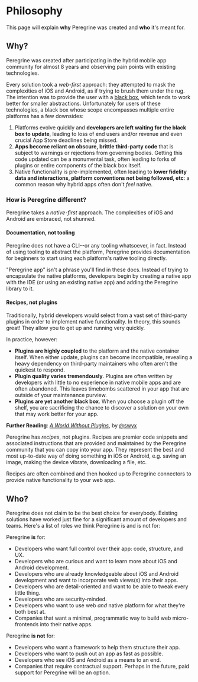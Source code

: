 

# Philosophy

This page will explain **why** Peregrine was created and **who** it's meant
for.

## Why?

Peregrine was created after participating in the hybrid mobile app community
for almost 8 years and observing pain points with existing technologies.

Every solution took a _web-first_ approach: they attempted to mask the
complexities of iOS and Android, as if trying to brush them under the rug. The
intention was to provide the user with a [black
box](https://en.wikipedia.org/wiki/Black_box), which tends to work better for
smaller abstractions. Unfortunately for users of these technologies, a black
box whose scope encompasses multiple entire platforms has a few downsides:

1. Platforms evolve quickly and **developers are left waiting for the black box
   to update**, leading to loss of end users and/or revenue and even crucial
   App Store deadlines being missed.
1. **Apps become reliant on obscure, brittle third-party code** that is subject
   to warnings or rejections from governing bodies. Getting this code updated
   can be a monumental task, often leading to forks of plugins or entire
   components of the black box itself.
1. Native functionality is pre-implemented, often leading to **lower fidelity
   data and interactions, platform conventions not being followed, etc**: a
   common reason why hybrid apps often don't _feel_ native.

### How is Peregrine different?

Peregrine takes a _native-first_ approach. The complexities of iOS and Android
are embraced, not shunned.

#### Documentation, not tooling

Peregrine does not have a CLI--or any tooling whatsoever, in fact. Instead of
using tooling to abstract the platform, Peregrine provides documentation for
beginners to start using each platform's native tooling directly.

"Peregrine app" isn't a phrase you'll find in these docs. Instead of trying to
encapsulate the native platforms, developers begin by creating a native app
with the IDE (or using an existing native app) and adding the Peregrine library
to it.

#### Recipes, not plugins

Traditionally, hybrid developers would select from a vast set of third-party
plugins in order to implement native functionality. In theory, this sounds
great! They allow you to get up and running very quickly.

In practice, however:

- **Plugins are highly coupled** to the platform and the native container
  itself. When either update, plugins can become incompatible, revealing a
  heavy dependency on third-party maintainers who often aren't the quickest to
  respond.
- **Plugin quality varies tremendously**. Plugins are often written by
  developers with little to no experience in native mobile apps and are often
  abandoned. This leaves timebombs scattered in your app that are outside of
  your maintenance purview.
- **Plugins are yet another black box**. When you choose a plugin off the
  shelf, you are sacrificing the chance to discover a solution on your own that
  may work better for your app.

**Further Reading**: [_A World Without
Plugins_](https://www.swyx.io/a-world-without-plugins-cig), by
[@swyx](https://twitter.com/swyx)

Peregrine has _recipes_, not plugins. Recipes are premier code snippets and
associated instructions that are provided and maintained by the Peregrine
community that you can copy into your app. They represent the best and most
up-to-date way of doing something in iOS or Android, e.g. saving an image,
making the device vibrate, downloading a file, etc.

Recipes are often combined and then hooked up to Peregrine connectors to
provide native functionality to your web app.

## Who?

Peregrine does not claim to be the best choice for everybody. Existing
solutions have worked just fine for a significant amount of developers and
teams. Here's a list of roles we think Peregrine is and is not for:

Peregrine **is** for:

- Developers who want full control over their app: code, structure, and UX.
- Developers who are curious and want to learn more about iOS and Android
  development.
- Developers who are already knowledgeable about iOS and Android development
  and want to incorporate web views(s) into their apps.
- Developers who are detail-oriented and want to be able to tweak every little
  thing.
- Developers who are security-minded.
- Developers who want to use web _and_ native platform for what they're both
  best at.
- Companies that want a minimal, programmatic way to build web micro-frontends
  into their native apps.

Peregrine **is not** for:

- Developers who want a framework to help them structure their app.
- Developers who want to push out an app as fast as possible.
- Developers who see iOS and Android as a means to an end.
- Companies that require contractual support. Perhaps in the future, paid
  support for Peregrine will be an option.

